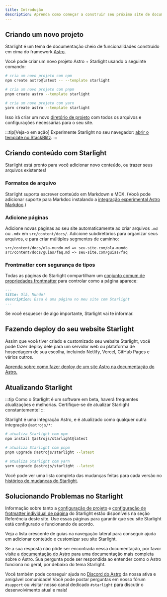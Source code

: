 ```yaml
---
title: Introdução
description: Aprenda como começar a construir seu próximo site de documentação com Starlight pelo Astro.
---
```



## Criando um novo projeto

Starlight é um tema de documentação cheio de funcionalidades construído em cima do framework [Astro](https://astro.build).

Você pode criar um novo projeto Astro + Starlight usando o seguinte comando:

<Tabs>
<TabItem label="npm">

```sh
# cria um novo projeto com npm
npm create astro@latest -- --template starlight
```

</TabItem>
<TabItem label="pnpm">

```sh
# cria um novo projeto com pnpm
pnpm create astro --template starlight
```

</TabItem>
<TabItem label="Yarn">

```sh
# cria um novo projeto com yarn
yarn create astro --template starlight
```

</TabItem>
</Tabs>

Isso irá criar um novo [diretório de projeto](/pt-br/guides/project-structure/) com todos os arquivos e configurações necessárias para o seu site.

:::tip[Veja-o em ação]
Experimente Starlight no seu navegador:
[abrir o template no StackBlitz](https://stackblitz.com/github/withastro/starlight/tree/main/examples/basics).
:::

## Criando conteúdo com Starlight

Starlight está pronto para você adicionar novo conteúdo, ou trazer seus arquivos existentes!

### Formatos de arquivo

Starlight suporta escrever conteúdo em Markdown e MDX. (Você pode adicionar suporte para Markdoc instalando a [integração experimental Astro Markdoc](https://docs.astro.build/en/guides/integrations-guide/markdoc/).)

### Adicione páginas

Adicione novas páginas ao seu site automaticamente ao criar arquivos `.md` ou `.mdx` em `src/content/docs/`. Adicione subdiretórios para organizar seus arquivos, e para criar múltiplos segmentos de caminho:

```
src/content/docs/ola-mundo.md => seu-site.com/ola-mundo
src/content/docs/guias/faq.md => seu-site.com/guias/faq
```

### Frontmatter com segurança de tipos

Todas as páginas do Starlight compartilham um [conjunto comum de propriedades frontmatter](/pt-br/reference/frontmatter/) para controlar como a página aparece:

```md
---
title: Olá, Mundo!
description: Essa é uma página no meu site com Starlight
---
```

Se você esquecer de algo importante, Starlight vai te informar.

## Fazendo deploy do seu website Starlight

Assim que você tiver criado e customizado seu website Starlight, você pode fazer deploy dele para um servidor web ou plataforma de hospedagem de sua escolha, incluindo Netlify, Vercel, GitHub Pages e vários outros.

[Aprenda sobre como fazer deploy de um site Astro na documentação do Astro.](https://docs.astro.build/pt-br/guides/deploy/)

## Atualizando Starlight

:::tip
Como o Starlight é um software em beta, haverá frequentes atualizações e melhorias. Certifique-se de atualizar Starlight constantemente!
:::

Starlight é uma integração Astro, e é atualizado como qualquer outra integração `@astrojs/*`:

<Tabs>
<TabItem label="npm">

```sh
# atualiza Starlight com npm
npm install @astrojs/starlight@latest
```

</TabItem>
<TabItem label="pnpm">

```sh
# atualiza Starlight com pnpm
pnpm upgrade @astrojs/starlight --latest
```

</TabItem>
<TabItem label="Yarn">

```sh
# atualiza Starlight com yarn
yarn upgrade @astrojs/starlight --latest
```

</TabItem>
</Tabs>

Você pode ver uma lista completa das mudanças feitas para cada versão no [histórico de mudanças do Starlight](https://github.com/withastro/starlight/blob/main/packages/starlight/CHANGELOG.md).

## Solucionando Problemas no Starlight

Informação sobre tanto a [configuração de projeto](/pt-br/reference/configuration/) e [configuração de frotmatter individual de página](/pt-br/reference/frontmatter/) do Starlight estão disponíveis na seção Referência deste site. Use essas páginas para garantir que seu site Starlight está configurado e funcionando de acordo.

Veja a lista crescente de guias na navegação lateral para conseguir ajuda em adicionar conteúdo e customizar seu site Starlight.

Se a sua resposta não pôde ser encontrada nessa documentação, por favor visite a [documentação do Astro](https://docs.astro.build) para uma documentação mais completa sobre o Astro. Sua pergunta pode ser respondida ao entender como o Astro funciona no geral, por debaixo do tema Starlight.

Você também pode conseguir ajuda no [Discord do Astro](https://astro.build/chat/) da nossa ativa e amigável comunidade! Você pode postar perguntas em nosso fórum `#support` ou visitar nosso canal dedicado `#starlight` para discutir o desenvolvimento atual e mais!
